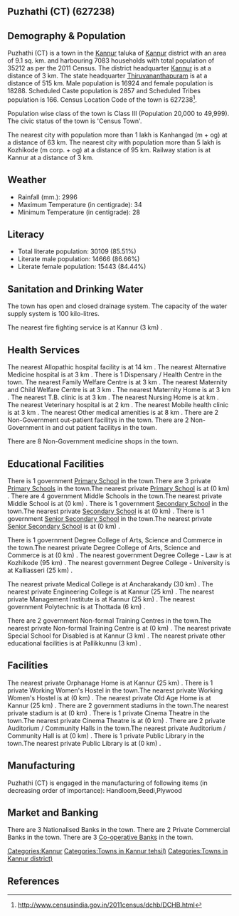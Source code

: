 {{Infobox settlement
| name=Puzhathi (CT)
| native_name=
| native_name_lang=
| other_name=
| nickname=
| settlement_type=Town
| image_skyline=
| image_alt=
| image_caption=
| pushpin_map=India Kerala
| pushpin_label_position=right
| pushpin_map_alt=
| pushpin_map_caption=Location in Kerala, India
| latd=
| latm=
| lats=
| latNS=
| longd=
| longm=
| longs=
| longEW=
| coordinates_display=inline,title
| subdivision_type=Country
| subdivision_name={{flag|India}}
| subdivision_type1=[[States and territories of India|State]]
| subdivision_name1=Kerala 
| subdivision_type2=[[List of districts of India|District]]
| subdivision_name2=Kannur
| subdivision_type3=Tahsil
| subdivision_name3=Kannur
| website=
| established_title=<!-- Established -->
| established_date=
| founder=
| named_for=
| government_type=
| governing_body=
| unit_pref=Metric
| area_footnotes=
| area_rank=
| area_total_km2=9.1
| elevation_footnotes=
| elevation_m=
| population_total=35212
| population_as_of=2011
| population_rank=
| population_density_km2=3869
| population_demonym=
| population_footnotes=
| demographics_type1=Languages=
| demographics1_title1=Official=
| demographics1_info1=[[Malayalam language|Malayalam]]
| timezone1=[[Indian Standard Time|IST]]
| utc_offset1==+5:30
| postal_code_type=[[Postal Index Number|PIN]]
| postal_code=
| area_code_type=Telephone code
| area_code=
| registration_plate=
| blank1_name_sec1=Nearest city
| blank1_info_sec1=[[Kanhangad  (m + og)]]
| blank2_name_sec1=[[Human sex ratio|Sex ratio]]
| blank2_info_sec1=1080
| blank3_name_sec1=Literacy
| blank3_info_sec1=85.51%
| blank1_name_sec2=[[2011 Census of India|2011 census]] code
| blank1_info_sec2=627238
| footnotes=
}}

== Puzhathi (CT) (627238) ==

== Demography & Population ==

Puzhathi (CT) is a town in the [[Kannur]] taluka of [[Kannur]] district with an area of 9.1 sq. km. and harbouring 7083 households with total population of 35212 as per the 2011 Census. The district headquarter [[Kannur]] is at a distance of 3 km. The state headquarter [[Thiruvananthapuram]] is at a distance of 515 km. Male population is 16924 and female population is 18288. Scheduled Caste population is 2857 and Scheduled Tribes population is 166. Census Location Code of the town is 627238<ref>http://www.censusindia.gov.in/2011census/dchb/DCHB.html</ref>.

Population wise class of the town is Class III (Population 20,000 to 49,999).
The civic status of the town is 'Census Town'.

The nearest city with population more than 1 lakh is Kanhangad  (m + og) at a distance of 63 km. The nearest city with population more than 5 lakh is Kozhikode (m corp. + og) at a distance of 95 km. Railway station is at Kannur at a distance of 3 km.


== Weather ==  
* Rainfall (mm.): 2996 
* Maximum Temperature (in centigrade): 34
* Minimum Temperature (in centigrade): 28


== Literacy ==  
* Total literate population: 30109 (85.51%)
* Literate male population: 14666 (86.66%)
* Literate female population: 15443 (84.44%)


== Sanitation and Drinking Water ==  
The town has open and closed drainage system.
The capacity of the water supply system is 100 kilo-litres.

The nearest fire fighting service is at Kannur (3 km) .


== Health Services ==
The nearest Allopathic hospital facility is at 14 km .
The nearest Alternative Medicine hospital is at 3 km .
There is 1 Dispensary / Health Centre in the town.
The nearest Family Welfare Centre is at 3 km .
The nearest Maternity and Child Welfare Centre is at 3 km .
The nearest Maternity Home is at 3 km .
The nearest T.B. clinic is at 3 km .
The nearest Nursing Home is at  km .
The nearest Veterinary hospital is at 2 km .
The nearest Mobile health clinic is at 3 km .
The nearest Other medical amenities is at 8 km .
There are 2 Non-Government out-patient facilitys in the town.
There are 2 Non-Government in and out patient facilitys in the town.

There are 8 Non-Government medicine shops in the town.


== Educational Facilities ==
There is 1 government [[Primary School]] in the town.There are 3 private [[Primary School]]s in the town.The nearest private [[Primary School]] is at  (0 km) .
There are 4 government Middle Schools in the town.The nearest private Middle School is at  (0 km) .
There is 1 government [[Secondary School]] in the town.The nearest private [[Secondary School]] is at  (0 km) .
There is 1 government [[Senior Secondary School]] in the town.The nearest private [[Senior Secondary School]] is at  (0 km) .
 
 
 
 
 
There is 1 government Degree College of Arts, Science and Commerce in the town.The nearest private Degree College of Arts, Science and Commerce is at  (0 km) .
The nearest government Degree College - Law is at Kozhikode (95 km) .
The nearest government Degree College - University is at Kalliasseri (25 km) .
 
The nearest private Medical College is at Ancharakandy (30 km) .
The nearest private Engineering College is at Kannur (25 km) .
The nearest private Management Institute is at Kannur (25 km) .
The nearest government Polytechnic is at Thottada  (6 km) .
 
There are 2 government Non-formal Training Centres in the town.The nearest private Non-formal Training Centre is at  (0 km) .
The nearest private Special School for Disabled is at Kannur (3 km) .
The nearest private other educational facilities is at Pallikkunnu (3 km) .


== Facilities ==
The nearest private Orphanage Home is at Kannur (25 km) .
There is 1 private Working Women's Hostel in the town.The nearest private Working Women's Hostel is at  (0 km) .
The nearest private Old Age Home is at Kannur (25 km) .
There are 2 government stadiums in the town.The nearest private stadium is at  (0 km) .
There is 1 private Cinema Theatre in the town.The nearest private Cinema Theatre is at  (0 km) .
There are 2 private Auditorium / Community Halls in the town.The nearest private Auditorium / Community Hall is at  (0 km) .
There is 1 private Public Library in the town.The nearest private Public Library is at  (0 km) .


== Manufacturing ==
Puzhathi (CT) is engaged in the manufacturing of following items (in decreasing order of importance): Handloom,Beedi,Plywood


== Market and Banking ==
There are 3 Nationalised Banks in the town.
There are 2 Private Commercial Banks in the town.
There are 3 [[Co-operative Bank]]s in the town.




[[Categories:Kannur]]
[[Categories:Towns in Kannur tehsil)]]
[[Categories:Towns in Kannur district)]]


== References ==
{{Reflist}}


